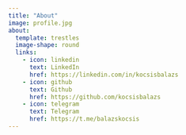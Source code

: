 ```yaml
---
title: "About"
image: profile.jpg
about:
  template: trestles
  image-shape: round
  links:
    - icon: linkedin
      text: LinkedIn
      href: https://linkedin.com/in/kocsisbalazs
    - icon: github
      text: Github
      href: https://github.com/kocsisbalazs
    - icon: telegram
      text: Telegram
      href: https://t.me/balazskocsis
---
```

